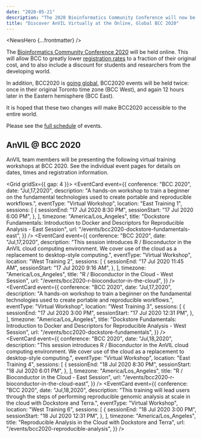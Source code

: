 ```yaml
---
date: "2020-05-21"
description: "The 2020 Bioinformatics Community Conference will now be virtual. AnVIL team members will join and present several virtual training workshops covering how to use Dockstore, Terra, R and Bioconductor to execute reproducible workflows in the cloud."
title: "Discover AnVIL Virtually at the Online, Global BCC 2020"
---
```


<NewsHero {...frontmatter} />

The [Bioinformatics Community Conference 2020](https://bcc2020.github.io) will be held online. This will allow BCC to greatly lower [registration rates](https://bcc2020.github.io/Registration) to a fraction of their original cost, and to also include a discount for students and researchers from the developing world.

In addition, BCC2020 is [going global](https://bcc2020.github.io/blog/going-global), BCC2020 events will be held twice: once in their original Toronto time zone (BCC West), and again 12 hours later in the Eastern hemisphere (BCC East).

It is hoped that these two changes will make BCC2020 accessible to the entire world.

Please see the [full schedule](https://bcc2020.sched.com) of events.

## AnVIL @ BCC 2020

AnVIL team members will be presenting the following virtual training workshops at BCC 2020. See the individual event pages for details on dates, times and registration information.

<Grid gridSx={{ gap: 4 }}>
  <EventCard
    event={{
      conference: "BCC 2020",
      date: "Jul,17,2020",
      description:
        "A hands-on workshop to train a beginner on the fundamental technologies used to create portable and reproducible workflows.",
      eventType: "Virtual Workshop",
      location: "East Training 1",
      sessions: [
        {
          sessionEnd: "17 Jul 2020 8:30 PM",
          sessionStart: "17 Jul 2020 6:00 PM",
        },
      ],
      timezone: "America/Los_Angeles",
      title:
        "Dockstore Fundamentals: Introduction to Docker and Descriptors for Reproducible Analysis - East Session",
      url: "/events/bcc2020-dockstore-fundamentals-east",
    }}
  />
  <EventCard
    event={{
      conference: "BCC 2020",
      date: "Jul,17,2020",
      description:
        "This session introduces R / Bioconductor in the AnVIL cloud computing environment. We cover use of the cloud as a replacement to desktop-style computing.",
      eventType: "Virtual Workshop",
      location: "West Training 2",
      sessions: [
        {
          sessionEnd: "17 Jul 2020 11:45 AM",
          sessionStart: "17 Jul 2020 9:16 AM",
        },
      ],
      timezone: "America/Los_Angeles",
      title: "R / Bioconductor in the Cloud - West Session",
      url: "/events/bcc2020-r-bioconductor-in-the-cloud",
    }}
  />
  <EventCard
    event={{
      conference: "BCC 2020",
      date: "Jul,17,2020",
      description:
        "A hands-on workshop to train a beginner on the fundamental technologies used to create portable and reproducible workflows.",
      eventType: "Virtual Workshop",
      location: "West Training 3",
      sessions: [
        {
          sessionEnd: "17 Jul 2020 3:00 PM",
          sessionStart: "17 Jul 2020 12:31 PM",
        },
      ],
      timezone: "America/Los_Angeles",
      title:
        "Dockstore Fundamentals: Introduction to Docker and Descriptors for Reproducible Analysis - West Session",
      url: "/events/bcc2020-dockstore-fundamentals",
    }}
  />
  <EventCard
    event={{
      conference: "BCC 2020",
      date: "Jul,18,2020",
      description:
        "This session introduces R / Bioconductor in the AnVIL cloud computing environment. We cover use of the cloud as a replacement to desktop-style computing.",
      eventType: "Virtual Workshop",
      location: "East Training 4",
      sessions: [
        {
          sessionEnd: "18 Jul 2020 8:30 PM",
          sessionStart: "18 Jul 2020 6:01 PM",
        },
      ],
      timezone: "America/Los_Angeles",
      title: "R / Bioconductor in the Cloud - East Session",
      url: "/events/bcc2020-r-bioconductor-in-the-cloud-east",
    }}
  />
  <EventCard
    event={{
      conference: "BCC 2020",
      date: "Jul,18,2020",
      description:
        "This training will lead users through the steps of performing reproducible genomic analysis at scale in the cloud with Dockstore and Terra.",
      eventType: "Virtual Workshop",
      location: "West Training 6",
      sessions: [
        {
          sessionEnd: "18 Jul 2020 3:00 PM",
          sessionStart: "18 Jul 2020 12:31 PM",
        },
      ],
      timezone: "America/Los_Angeles",
      title: "Reproducible Analysis in the Cloud with Dockstore and Terra",
      url: "/events/bcc2020-reproducible-analysis",
    }}
  />
</Grid>

